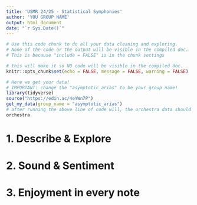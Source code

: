 ```yaml
---
title: 'USMR 24/25 - Statistical Symphonies'
author: 'YOU GROUP NAME'
output: html_document
date: "`r Sys.Date()`"
---
```


```r
# Use this code chunk to do all your data cleaning and exploring.
# None of the code or the output will be visible in the compiled doc. 
# This is because "include = FALSE" is in the chunk settings 

# this will make it so NO code will be visible in the compiled doc.
knitr::opts_chunk$set(echo = FALSE, message = FALSE, warning = FALSE)

# Here we get your data!
# IMPORTANT: change the "asymptotic_arias" to be your group name!  
library(tidyverse)
source("https://edin.ac/4eYWn7P")
get_my_data(group_name = "asymptotic_arias")
# after running the above line of code will, the orchestra data should be in your environment
orchestra

```


# 1. Describe & Explore





# 2. Sound & Sentiment





# 3. Enjoyment in every note




